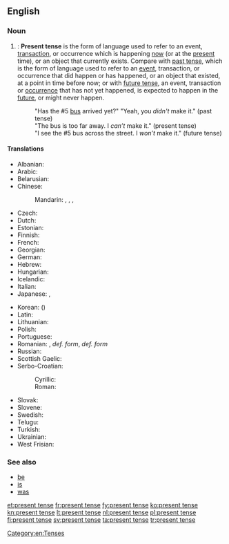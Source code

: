 ==English==

===Noun===
{{en-noun|sg=[[present]] [[tense]]}}

# {{grammar}}: '''Present tense''' is the form of language used to refer to an event, [[transaction]], or occurrence which is happening [[now]] (or at the [[present]] time), or an object that currently exists. Compare with [[past tense]], which is the form of language used to refer to an [[event]], transaction, or occurrence that did happen or has happened, or an object that existed, at a point in time before now; or with [[future tense]], an event, transaction or [[occurrence]] that has not yet happened, is expected to happen in the [[future]], or might never happen.
#: "Has the #5 [[bus]] arrived yet?" "Yeah, you ''didn't'' make it." (past tense)
#: "The bus is too far away. I ''can’t'' make it." (present tense)
#: "I see the #5 bus across the street. I ''won’t'' make it." (future tense)

====Translations====
{{trans-top|form of language}}
* Albanian: {{t|sq|koha e tashme}}
* Arabic: {{t|ar|مضارع|tr=muḍāriʿ|sc=Arab}}
* Belarusian: {{t|be|цяперашні час|m|tr=cjapérašni čas|sc=Cyrl}}
* Chinese:
*: Mandarin: {{t|zh|現在時態|sc=Hani}}, {{t|zh|现在时态|tr=xiànzài shítài|sc=Hani}}, {{t|zh|現在時|sc=Hani}}, {{t|zh|现在时|tr=xiànzàishí|sc=Hani}}
* Czech: {{t-|cs|přítomný čas|m}}
* Dutch: {{t+|nl|tegenwoordige tijd|m}}
* Estonian: {{t|et|olevik}}
* Finnish: {{t+|fi|preesens}}
* French: {{t+|fr|présent}}
* Georgian: {{t|ka|აწმყო|tr=acmqo|sc=Geor}}
* German: {{t+|de|Präsens|n}}
* Hebrew: {{t|he|לשון הוה|m|tr=l'shón hové|sc=Hebr}}
* Hungarian: {{t-|hu|jelen idő}}
* Icelandic: {{t+|is|nútíð|f}}
* Italian: {{t|it|presente indicativo|m}}
* Japanese: {{t|ja|現在時制|tr=genzai jisei|sc=Jpan}}, {{t|ja|現在形|tr=genzaikei|sc=Jpan}}
{{trans-mid}}
* Korean: {{t|ko|현재 시제|tr=hyeonje sije|sc=Kore}} ({{t|ko|現在時制|sc=Kore}})
* Latin: {{t|la|praesens}}
* Lithuanian: {{t+|lt|esamasis laikas|m|xs=Lithuanian}}
* Polish: {{t+|pl|czas teraźniejszy|m}}
* Portuguese: {{t|pt|presente|m}}
* Romanian: {{t|ro|prezent|n}}, {{t|ro|timpul prezent|n}} ''def. form'', {{t|ro|timpurile prezent|n|p}} ''def. form''
* Russian: {{t|ru|настоящее время|n|tr=nastojáščeje vrémja|sc=Cyrl}}
* Scottish Gaelic: {{t-|gd|tràth làthaireach|m|xs=Scottish Gaelic}}
* Serbo-Croatian:
*: Cyrillic: {{t|sh|презент|m}}
*: Roman: {{t|sh|prezent|m}}
* Slovak: {{t|sk|prítomný čas|m}}
* Slovene: {{t|sl|sedanjik|m}}
* Swedish: {{t+|sv|presens}}
* Telugu: {{t+|te|వర్తమానకాలము}}
* Turkish: {{t|tr|şimdiki}}
* Ukrainian: {{t|uk|теперішній час|m|tr=tepérišni čas|sc=Cyrl}}
* West Frisian: {{t+|fy|notiid|xs=West Frisian}}
{{trans-bottom}}

===See also===
* [[be]]
* [[is]]
* [[was]]

[[Category:en:Tenses]]

[[et:present tense]]
[[fr:present tense]]
[[fy:present tense]]
[[ko:present tense]]
[[kn:present tense]]
[[lt:present tense]]
[[nl:present tense]]
[[pl:present tense]]
[[fi:present tense]]
[[sv:present tense]]
[[ta:present tense]]
[[tr:present tense]]